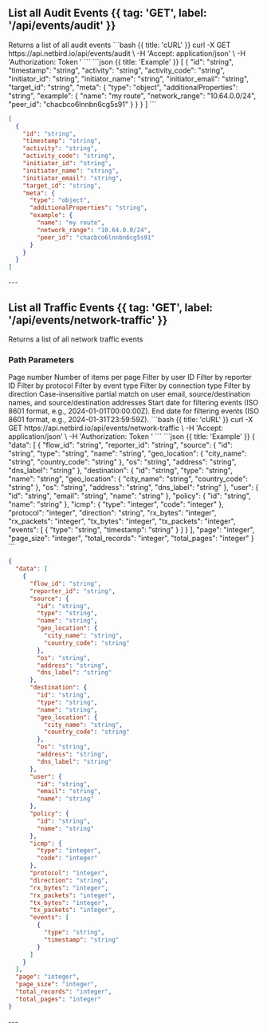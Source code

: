 

## List all Audit Events {{ tag: 'GET', label: '/api/events/audit' }}


<Row>

<Col>
Returns a list of all audit events
</Col>

<Col sticky>
<CodeGroup title="Request" tag="GET" label="/api/events/audit" >
```bash {{ title: 'cURL' }}
curl -X GET https://api.netbird.io/api/events/audit \
-H 'Accept: application/json' \
-H 'Authorization: Token <TOKEN>' 
```
</CodeGroup>
<CodeGroup title="Response" tag="GET" label="/api/events/audit" >
```json {{ title: 'Example' }}
[
  {
    "id": "string",
    "timestamp": "string",
    "activity": "string",
    "activity_code": "string",
    "initiator_id": "string",
    "initiator_name": "string",
    "initiator_email": "string",
    "target_id": "string",
    "meta": {
      "type": "object",
      "additionalProperties": "string",
      "example": {
        "name": "my route",
        "network_range": "10.64.0.0/24",
        "peer_id": "chacbco6lnnbn6cg5s91"
      }
    }
  }
]
```

```json {{ title: 'Schema' }}
[
  {
    "id": "string",
    "timestamp": "string",
    "activity": "string",
    "activity_code": "string",
    "initiator_id": "string",
    "initiator_name": "string",
    "initiator_email": "string",
    "target_id": "string",
    "meta": {
      "type": "object",
      "additionalProperties": "string",
      "example": {
        "name": "my route",
        "network_range": "10.64.0.0/24",
        "peer_id": "chacbco6lnnbn6cg5s91"
      }
    }
  }
]
```
</CodeGroup>

</Col>

</Row>
---



## List all Traffic Events {{ tag: 'GET', label: '/api/events/network-traffic' }}


<Row>

<Col>
Returns a list of all network traffic events

### Path Parameters


<Properties>
<Property name="page" type="integer" >
Page number
</Property>
<Property name="page_size" type="integer" >
Number of items per page
</Property>
<Property name="user_id" type="string" >
Filter by user ID
</Property>
<Property name="reporter_id" type="string" >
Filter by reporter ID
</Property>
<Property name="protocol" type="integer" >
Filter by protocol
</Property>
<Property name="type" type="string" >
Filter by event type
</Property>
<Property name="connection_type" type="string" >
Filter by connection type
</Property>
<Property name="direction" type="string" >
Filter by direction
</Property>
<Property name="search" type="string" >
Case-insensitive partial match on user email, source/destination names, and source/destination addresses
</Property>
<Property name="start_date" type="string" >
Start date for filtering events (ISO 8601 format, e.g., 2024-01-01T00:00:00Z).
</Property>
<Property name="end_date" type="string" >
End date for filtering events (ISO 8601 format, e.g., 2024-01-31T23:59:59Z).
</Property>

</Properties>

</Col>

<Col sticky>
<CodeGroup title="Request" tag="GET" label="/api/events/network-traffic" >
```bash {{ title: 'cURL' }}
curl -X GET https://api.netbird.io/api/events/network-traffic \
-H 'Accept: application/json' \
-H 'Authorization: Token <TOKEN>' 
```
</CodeGroup>
<CodeGroup title="Response" tag="GET" label="/api/events/network-traffic" >
```json {{ title: 'Example' }}
{
  "data": [
    {
      "flow_id": "string",
      "reporter_id": "string",
      "source": {
        "id": "string",
        "type": "string",
        "name": "string",
        "geo_location": {
          "city_name": "string",
          "country_code": "string"
        },
        "os": "string",
        "address": "string",
        "dns_label": "string"
      },
      "destination": {
        "id": "string",
        "type": "string",
        "name": "string",
        "geo_location": {
          "city_name": "string",
          "country_code": "string"
        },
        "os": "string",
        "address": "string",
        "dns_label": "string"
      },
      "user": {
        "id": "string",
        "email": "string",
        "name": "string"
      },
      "policy": {
        "id": "string",
        "name": "string"
      },
      "icmp": {
        "type": "integer",
        "code": "integer"
      },
      "protocol": "integer",
      "direction": "string",
      "rx_bytes": "integer",
      "rx_packets": "integer",
      "tx_bytes": "integer",
      "tx_packets": "integer",
      "events": [
        {
          "type": "string",
          "timestamp": "string"
        }
      ]
    }
  ],
  "page": "integer",
  "page_size": "integer",
  "total_records": "integer",
  "total_pages": "integer"
}
```

```json {{ title: 'Schema' }}
{
  "data": [
    {
      "flow_id": "string",
      "reporter_id": "string",
      "source": {
        "id": "string",
        "type": "string",
        "name": "string",
        "geo_location": {
          "city_name": "string",
          "country_code": "string"
        },
        "os": "string",
        "address": "string",
        "dns_label": "string"
      },
      "destination": {
        "id": "string",
        "type": "string",
        "name": "string",
        "geo_location": {
          "city_name": "string",
          "country_code": "string"
        },
        "os": "string",
        "address": "string",
        "dns_label": "string"
      },
      "user": {
        "id": "string",
        "email": "string",
        "name": "string"
      },
      "policy": {
        "id": "string",
        "name": "string"
      },
      "icmp": {
        "type": "integer",
        "code": "integer"
      },
      "protocol": "integer",
      "direction": "string",
      "rx_bytes": "integer",
      "rx_packets": "integer",
      "tx_bytes": "integer",
      "tx_packets": "integer",
      "events": [
        {
          "type": "string",
          "timestamp": "string"
        }
      ]
    }
  ],
  "page": "integer",
  "page_size": "integer",
  "total_records": "integer",
  "total_pages": "integer"
}
```
</CodeGroup>

</Col>

</Row>
---
